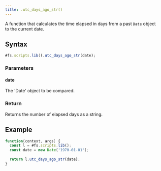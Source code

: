 ```yaml
---
title: .utc_days_ago_str()
---
```


A function that calculates the time elapsed in days from a past `Date` object to the current date.

## Syntax

```js
#fs.scripts.lib().utc_days_ago_str(date);
```

### Parameters

#### date

The 'Date' object to be compared.

### Return

Returns the number of elapsed days as a string.

## Example

```js
function(context, args) {
  const l = #fs.scripts.lib();
  const date = new Date('1970-01-01');
  
  return l.utc_days_ago_str(date);
}
```
